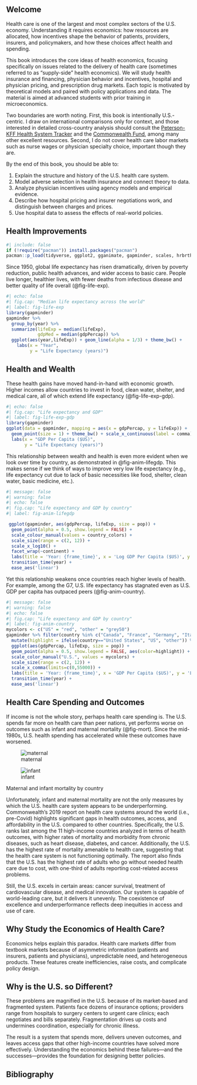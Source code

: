 
## Welcome {.unnumbered}

Health care is one of the largest and most complex sectors of the U.S. economy. Understanding it requires economics: how resources are allocated, how incentives shape the behavior of patients, providers, insurers, and policymakers, and how these choices affect health and spending.

This book introduces the core ideas of health economics, focusing specifically on issues related to the delivery of health care (sometimes referred to as "supply-side" health economics). We will study health insurance and financing, physician behavior and incentives, hospital and physician pricing, and prescription drug markets. Each topic is motivated by theoretical models and paired with policy applications and data. The material is aimed at advanced students with prior training in microeconomics.

Two boundaries are worth noting. First, this book is intentionally U.S.-centric. I draw on international comparisons only for context, and those interested in detailed cross-country analysis should consult the [Peterson-KFF Health System Tracker](https://www.healthsystemtracker.org/) and the [Commonwealth Fund](https://www.commonwealthfund.org/international-health-policy-center/system-profiles), among many other excellent resources. Second, I do not cover health care labor markets such as nurse wages or physician specialty choice, important though they are.

By the end of this book, you should be able to:

1. Explain the structure and history of the U.S. health care system.
2. Model adverse selection in health insurance and connect theory to data.
3. Analyze physician incentives using agency models and empirical evidence.
4. Describe how hospital pricing and insurer negotiations work, and distinguish between charges and prices.
5. Use hospital data to assess the effects of real-world policies.


## Health Improvements

```r
#| include: false
if (!require("pacman")) install.packages("pacman")
pacman::p_load(tidyverse, ggplot2, gganimate, gapminder, scales, hrbrthemes, OECD, here, png, gifski)
```

Since 1950, global life expectancy has risen dramatically, driven by poverty reduction, public health advances, and wider access to basic care. People live longer, healthier lives, with fewer deaths from infectious disease and better quality of life overall (@fig-life-exp).

```r
#| echo: false
#| fig.cap: "Median life expectancy across the world"
#| label: fig-life-exp
library(gapminder)
gapminder %>%
  group_by(year) %>%
  summarize(lifeExp = median(lifeExp),
            gdpMed = median(gdpPercap)) %>%
  ggplot(aes(year,lifeExp)) + geom_line(alpha = 1/3) + theme_bw() +
    labs(x = "Year",
         y = "Life Expectancy (years)")
```


## Health and Wealth

These health gains have moved hand-in-hand with economic growth. Higher incomes allow countries to invest in food, clean water, shelter, and medical care, all of which extend life expectancy (@fig-life-exp-gdp). 

```r
#| echo: false
#| fig.cap: "Life expectancy and GDP"
#| label: fig-life-exp-gdp
library(gapminder)
ggplot(data = gapminder, mapping = aes(x = gdpPercap, y = lifeExp)) + 
  geom_point(size = 1) + theme_bw() + scale_x_continuous(label = comma) +
  labs(x = "GDP Per Capita ($US)",
       y = "Life Expectancy (years)")
```


This relationship between wealth and health is even more evident when we look over time by country, as demonstrated in @fig-anim-lifegdp. This makes sense if we think of ways to improve very low life expectancy (e.g., life expectancy cut due to lack of basic necessities like food, shelter, clean water, basic medicine, etc.). 

```r
#| message: false
#| warning: false
#| echo: false
#| fig.cap: "Life expectancy and GDP by country"
#| label: fig-anim-lifegdp

 ggplot(gapminder, aes(gdpPercap, lifeExp, size = pop)) +
  geom_point(alpha = 0.5, show.legend = FALSE) +
  scale_colour_manual(values = country_colors) +
  scale_size(range = c(2, 12)) +
  scale_x_log10() +
  facet_wrap(~continent) +
  labs(title = 'Year: {frame_time}', x = 'Log GDP Per Capita ($US)', y = 'Life Expectancy (years)') +
  transition_time(year) +
  ease_aes('linear')
```

Yet this relationship weakens once countries reach higher levels of health. For example, among the G7, U.S. life expectancy has stagnated even as U.S. GDP per capita has outpaced peers (@fig-anim-country).

```r
#| message: false
#| warning: false
#| echo: false
#| fig.cap: "Life expectancy and GDP by country"
#| label: fig-anim-country
mycolors <- c("US" = "red", "other" = "grey50")
gapminder %>% filter(country %in% c("Canada", "France", "Germany", "Italy", "Japan", "United Kingdom", "United States")) %>%
  mutate(highlight = ifelse(country=="United States", "US", "other")) %>%
  ggplot(aes(gdpPercap, lifeExp, size = pop)) +
  geom_point(alpha = 0.5, show.legend = FALSE, aes(color=highlight)) +
  scale_color_manual("U.S.", values = mycolors) +
  scale_size(range = c(2, 12)) +
  scale_x_comma(limits=c(0,55000)) + 
  labs(title = 'Year: {frame_time}', x = 'GDP Per Capita ($US)', y = 'Life Expectancy (years)') +
  transition_time(year) +
  ease_aes('linear')
```


## Health Care Spending and Outcomes

If income is not the whole story, perhaps health care spending is. The U.S. spends far more on health care than peer nations, yet performs worse on outcomes such as infant and maternal mortality (@fig-mort). Since the mid-1980s, U.S. health spending has accelerated while these outcomes have worsened.

::: {#fig-mort layout-ncol=2}

![maternal](figures/hcspend-maternal-mortality.gif){#fig-maternal}

![infant](figures/hcspend-infant-mortality.gif){#fig-infant}

Maternal and infant mortality by country
:::

Unfortunately, infant and maternal mortality are not the only measures by which the U.S. health care system appears to be underperforming. Commonwealth's 2019 report on health care systems around the world (i.e., pre-Covid) highlights significant gaps in health outcomes, access, and affordability in the U.S. compared to other countries. Specifically, the U.S. ranks last among the 11 high-income countries analyzed in terms of health outcomes, with higher rates of mortality and morbidity from chronic diseases, such as heart disease, diabetes, and cancer. Additionally, the U.S. has the highest rate of mortality amenable to health care, suggesting that the health care system is not functioning optimally. The report also finds that the U.S. has the highest rate of adults who go without needed health care due to cost, with one-third of adults reporting cost-related access problems.

Still, the U.S. excels in certain areas: cancer survival, treatment of cardiovascular disease, and medical innovation. Our system is capable of world-leading care, but it delivers it unevenly. The coexistence of excellence and underperformance reflects deep inequities in access and use of care.


## Why Study the Economics of Health Care?

Economics helps explain this paradox. Health care markets differ from textbook markets because of asymmetric information (patients and insurers, patients and physicians), unpredictable need, and heterogeneous products. These features create inefficiencies, raise costs, and complicate policy design.

## Why is the U.S. so Different?

These problems are magnified in the U.S. because of its market-based and fragmented system. Patients face dozens of insurance options; providers range from hospitals to surgery centers to urgent care clinics; each negotiates and bills separately. Fragmentation drives up costs and undermines coordination, especially for chronic illness.

The result is a system that spends more, delivers uneven outcomes, and leaves access gaps that other high-income countries have solved more effectively. Understanding the economics behind these failures—and the successes—provides the foundation for designing better policies.

## Bibliography
